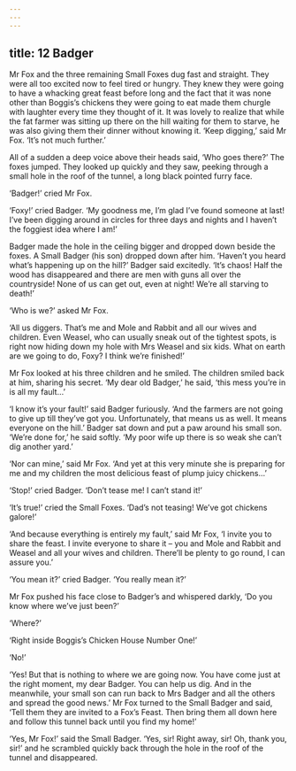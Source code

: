 ```yaml
---
---
---
```

title: 12 Badger
---




Mr Fox and the three remaining Small Foxes dug fast and straight. They were all too excited now to feel tired or hungry. They knew they were going to have a whacking great feast before long and the fact that it was none other than Boggis’s chickens they were going to eat made them churgle with laughter every time they thought of it. It was lovely to realize that while the fat farmer was sitting up there on the hill waiting for them to starve, he was also giving them their dinner without knowing it. ‘Keep digging,’ said Mr Fox. ‘It’s not much further.’





All of a sudden a deep voice above their heads said, ‘Who goes there?’ The foxes jumped. They looked up quickly and they saw, peeking through a small hole in the roof of the tunnel, a long black pointed furry face.

‘Badger!’ cried Mr Fox.

‘Foxy!’ cried Badger. ‘My goodness me, I’m glad I’ve found someone at last! I’ve been digging around in circles for three days and nights and I haven’t the foggiest idea where I am!’

Badger made the hole in the ceiling bigger and dropped down beside the foxes. A Small Badger (his son) dropped down after him. ‘Haven’t you heard what’s happening up on the hill?’ Badger said excitedly. ‘It’s chaos! Half the wood has disappeared and there are men with guns all over the countryside! None of us can get out, even at night! We’re all starving to death!’

‘Who is we?’ asked Mr Fox.

‘All us diggers. That’s me and Mole and Rabbit and all our wives and children. Even Weasel, who can usually sneak out of the tightest spots, is right now hiding down my hole with Mrs Weasel and six kids. What on earth are we going to do, Foxy? I think we’re finished!’

Mr Fox looked at his three children and he smiled. The children smiled back at him, sharing his secret. ‘My dear old Badger,’ he said, ‘this mess you’re in is all my fault…’

‘I know it’s your fault!’ said Badger furiously. ‘And the farmers are not going to give up till they’ve got you. Unfortunately, that means us as well. It means everyone on the hill.’ Badger sat down and put a paw around his small son. ‘We’re done for,’ he said softly. ‘My poor wife up there is so weak she can’t dig another yard.’





‘Nor can mine,’ said Mr Fox. ‘And yet at this very minute she is preparing for me and my children the most delicious feast of plump juicy chickens…’

‘Stop!’ cried Badger. ‘Don’t tease me! I can’t stand it!’

‘It’s true!’ cried the Small Foxes. ‘Dad’s not teasing! We’ve got chickens galore!’

‘And because everything is entirely my fault,’ said Mr Fox, ‘I invite you to share the feast. I invite everyone to share it – you and Mole and Rabbit and Weasel and all your wives and children. There’ll be plenty to go round, I can assure you.’

‘You mean it?’ cried Badger. ‘You really mean it?’

Mr Fox pushed his face close to Badger’s and whispered darkly, ‘Do you know where we’ve just been?’

‘Where?’

‘Right inside Boggis’s Chicken House Number One!’

‘No!’

‘Yes! But that is nothing to where we are going now. You have come just at the right moment, my dear Badger. You can help us dig. And in the meanwhile, your small son can run back to Mrs Badger and all the others and spread the good news.’ Mr Fox turned to the Small Badger and said, ‘Tell them they are invited to a Fox’s Feast. Then bring them all down here and follow this tunnel back until you find my home!’

‘Yes, Mr Fox!’ said the Small Badger. ‘Yes, sir! Right away, sir! Oh, thank you, sir!’ and he scrambled quickly back through the hole in the roof of the tunnel and disappeared.